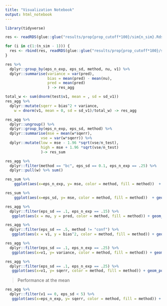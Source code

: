 ```yaml
---
title: "Visualization Notebook"
output: html_notebook
---
```

```r
library(tidyverse)
```

```r
res <- readRDS(glue::glue("results/prop{prop_cutoff*100}/sim{n_sim}.Rds"))

for (i in c(1:(n_sim - 1))) {
  res <- rbind(res, readRDS(glue::glue("results/prop{prop_cutoff*100}/sim{i}.Rds")))
}

res %>%
  dplyr::group_by(eps_n_exp, eps_sd, method, nu, v1) %>%
  dplyr::summarise(variance = var(pred),
                   bias = mean(pred) - mean(nu),
                   pred = mean(pred)
                   ) -> res_agg

total_w <- sum(dnorm(test$v1, mean = , sd = sd_v1))
res_agg %>% 
  dplyr::mutate(sqerr = bias^2 + variance,
    w = dnorm(v1, mean = 0, sd = sd_v1)/total_w) -> res_agg

res_agg %>% 
  dplyr::ungroup() %>%
  dplyr::group_by(eps_n_exp, eps_sd, method) %>%
  dplyr::summarise(mse = mean(w*sqerr),
                vse = var(w*sqerr)) %>%
  dplyr::mutate(low = mse - 1.96 *sqrt(vse/n_test),
                high = mse + 1.96 *sqrt(vse/n_test)
                )-> res_sum
```


```r
res_agg %>% 
  dplyr::filter(method == "bc", eps_sd == 0.1, eps_n_exp == .25) %>%
  dplyr::pull(w) %>% sum()
```

```r
res_sum %>%
    ggplot(aes(x=eps_n_exp, y= mse, color = method, fill = method))  + geom_ribbon(aes(ymin=low, ymax=high), alpha = 0.4)+ geom_point()+ ylab('Mean Squared Error') + facet_grid(eps_sd ~.)  + theme_grey(base_size=12)    + theme(legend.position = "bottom") 

```

```r
res_sum %>%
    ggplot(aes(x=eps_sd, y= mse, color = method, fill = method))  + geom_ribbon(aes(ymin=low, ymax=high), alpha = 0.4)+ geom_point()+ ylab('Mean Squared Error') + facet_grid(eps_n_exp ~.)  + theme_grey(base_size=12)    + theme(legend.position = "bottom") 

```

```r
res_agg %>%
  dplyr::filter(eps_sd == .1, eps_n_exp == .15) %>%
   ggplot(aes(x = nu, y = pred, color = method, fill = method)) + geom_point()+ geom_abline(slope= 1, intercept = 0)  + facet_grid(eps_sd ~.)  + theme_grey(base_size=12)    + theme(legend.position = "bottom") 
```


```r
res_agg %>%
  dplyr::filter(eps_sd == .5, method != "conf") %>%
   ggplot(aes(x = v1, y = bias^2, color = method, fill = method)) + geom_point()+ ylab('Bias Sq') + facet_grid(eps_n_exp ~.)  + theme_grey(base_size=12)    + theme(legend.position = "bottom") 

```

```r
res_agg %>%
  dplyr::filter(eps_sd == .1, eps_n_exp == .25) %>%
   ggplot(aes(x=v1, y= variance, color = method, fill = method)) + geom_point()+ ylab('Variance') + facet_grid(eps_sd ~.)  + theme_grey(base_size=12)    + theme(legend.position = "bottom") 

```

```r
res_agg %>%
  dplyr::filter(eps_sd == .1, eps_n_exp == .25) %>%
   ggplot(aes(x=v1, y= sqerr, color = method, fill = method)) + geom_point()+ ylab('Squared Error') + facet_grid(eps_sd ~.)  + theme_grey(base_size=12)    + theme(legend.position = "bottom") 

```

> Performance at the mean

```r
res_agg %>%
  dplyr::filter(v1 == 0, eps_sd < 5) %>% 
   ggplot(aes(x=eps_n_exp, y= sqerr, color = method, fill = method)) + geom_point()+ ylab('Mean Squared Error') + facet_grid(eps_sd ~.) +ylim(c(0, 0.0075)) + theme_grey(base_size=12)    + theme(legend.position = "bottom") 

```

